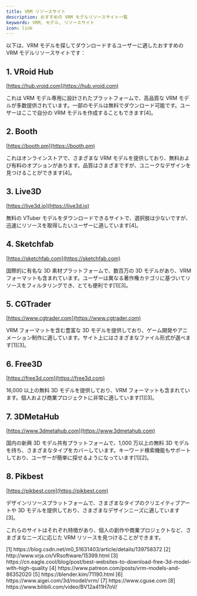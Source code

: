 ```yaml
---
title: VRM リソースサイト
description: おすすめの VRM モデルリソースサイト一覧
keywords: VRM, モデル, リソースサイト
icon: link
---
```


以下は、VRM モデルを探してダウンロードするユーザーに適したおすすめの VRM モデルリソースサイトです：

## 1. VRoid Hub

[https://hub.vroid.com](https://hub.vroid.com)

これは VRM モデル専用に設計されたプラットフォームで、高品質な VRM モデルが多数提供されています。一部のモデルは無料でダウンロード可能です。ユーザーはここで自分の VRM モデルを作成することもできます\[4\]。

## 2. Booth

[https://booth.pm](https://booth.pm)

これはオンラインストアで、さまざまな VRM モデルを提供しており、無料および有料のオプションがあります。品質はさまざまですが、ユニークなデザインを見つけることができます\[4\]。

## 3. Live3D

[https://live3d.io](https://live3d.io)

無料の VTuber モデルをダウンロードできるサイトで、選択肢は少ないですが、迅速にリソースを取得したいユーザーに適しています\[4\]。

## 4. Sketchfab

[https://sketchfab.com](https://sketchfab.com)

国際的に有名な 3D 素材プラットフォームで、数百万の 3D モデルがあり、VRM フォーマットも含まれています。ユーザーは異なる著作権カテゴリに基づいてリソースをフィルタリングでき、とても便利です\[1\]\[3\]。

## 5. CGTrader

[https://www.cgtrader.com](https://www.cgtrader.com)

VRM フォーマットを含む豊富な 3D モデルを提供しており、ゲーム開発やアニメーション制作に適しています。サイト上にはさまざまなファイル形式が選べます\[1\]\[3\]。

## 6. Free3D

[https://free3d.com](https://free3d.com)

16,000 以上の無料 3D モデルを提供しており、VRM フォーマットも含まれています。個人および商業プロジェクトに非常に適しています\[1\]\[3\]。

## 7. 3DMetaHub

[https://www.3dmetahub.com](https://www.3dmetahub.com)

国内の新興 3D モデル共有プラットフォームで、1,000 万以上の無料 3D モデルを持ち、さまざまなタイプをカバーしています。キーワード検索機能もサポートしており、ユーザーが簡単に探せるようになっています\[1\]\[2\]。

## 8. Pikbest

[https://pikbest.com](https://pikbest.com)

デザインリソースプラットフォームで、さまざまなタイプのクリエイティブアートや 3D モデルを提供しており、さまざまなデザインニーズに適しています\[3\]。

これらのサイトはそれぞれ特徴があり、個人の創作や商業プロジェクトなど、さまざまなニーズに応じた VRM リソースを見つけることができます。

<Accordion title="参考資料">
  [1] https://blog.csdn.net/m0_51631403/article/details/139758372  
  [2] http://www.vrja.cn/VRsoftware/15399.html  
  [3] https://cn.eagle.cool/blog/post/best-websites-to-download-free-3d-model-with-high-quality  
  [4] https://www.patreon.com/posts/vrm-models-and-86352020  
  [5] https://blender.kim/71190.html  
  [6] https://www.aigei.com/3d/model/vrm/  
  [7] https://www.cguse.com  
  [8] https://www.bilibili.com/video/BV12a411H7oV/
</Accordion>

